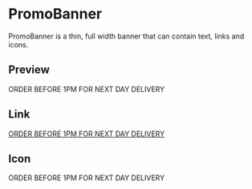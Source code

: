 
<Meta title="PromoBanner" />

# PromoBanner

PromoBanner is a thin, full width banner that can contain text, links and icons.

## Preview

<Preview>
  <Story name="Preview">
    <PromoBanner>
        ORDER BEFORE 1PM FOR NEXT DAY DELIVERY
    </PromoBanner>
  </Story>
</Preview>

## Link

<Preview>
  <Story name="With Link">
    <PromoBanner>
        <a href="/">
            ORDER BEFORE 1PM FOR NEXT DAY DELIVERY
        </a>
    </PromoBanner>
  </Story>
</Preview>


## Icon

<Preview>
  <Story name="With Icon">
    <PromoBanner>
        <AccessAlarmIcon /> ORDER BEFORE 1PM FOR NEXT DAY DELIVERY
    </PromoBanner>
  </Story>
</Preview>

